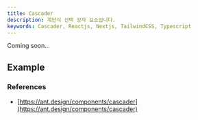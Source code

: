 ```yaml
---
title: Cascader
description: 계단식 선택 상자 요소입니다.
keywords: Cascader, Reactjs, Nextjs, TailwindCSS, Typescript
---
```


Coming soon...

## Example

<Storybook url="https://workshop.kidow.me/?path=/docs/components-cascader-v1--docs" />

### References

- [https://ant.design/components/cascader](https://ant.design/components/cascader)
